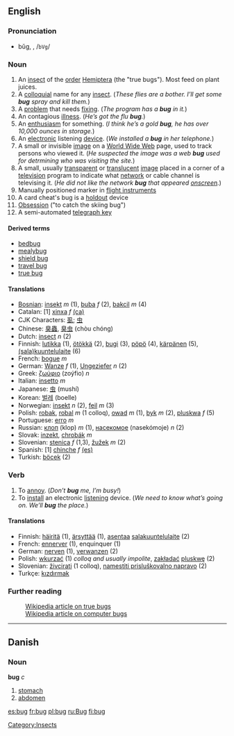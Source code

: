 {{See|Bug}}
{{cleanup}}
==English==
{{wikipedia}}
===Pronunciation===
*bŭg, {{IPAchar|/bʌɡ/}}, /<tt>bVg</tt>/
*:{{IPAchar|[[Rhymes:English:-ʌɡ|Rhymes: -ʌɡ]]}}

===Noun===
#An [[insect]] of the [[order]] [[Hemiptera]] (the "true bugs"). Most feed on plant juices.
#A [[colloquial]] name for any [[insect]]. (''These flies are a bother. I’ll get some '''bug''' spray and kill them.'')
#A [[problem]] that needs [[fixing]]. (''The program has a '''bug''' in it.'')
#An contagious [[illness]]. (''He’s got the flu '''bug'''.'')
#An [[enthusiasm]] for something. (''I think he’s a gold '''bug''', he has over 10,000 ounces in storage.'')
#An [[electronic]] listening [[device]]. (''We installed a '''bug''' in her telephone.'')
#A small or invisible [[image]] on a [[World Wide Web]] page, used to track persons who viewed it.  (''He suspected the image was a web '''bug''' used for detrmining who was visiting the site.'')
#A small, usually [[transparent]] or [[translucent]] [[image]] placed in a corner of a [[television]] program to indicate what [[network]] or cable channel is televising it. (''He did not like the network '''bug''' that appeared [[onscreen]].'')
# Manually positioned marker in [[flight instruments]]
# A card cheat's bug is a [[holdout]] device
# [[Obsession]] ("to catch the skiing bug")
# A semi-automated [[telegraph key]]


====Derived terms====
* [[bedbug]]
* [[mealybug]]
* [[shield bug]]
* [[travel bug]]
* [[true bug]]

====Translations====
*[[Bosnian]]: [[insekt]] ''m'' (1), [[buba]] ''f'' (2), [[bakcil]] ''m'' (4)
*Catalan: [1] [[xinxa]] ''f'' [[:ca:xinxa|(ca)]]
*CJK Characters: [[虱]]; [[虫]]
*Chinese: [[臭蟲]], [[臭虫]] (chòu chóng)
*Dutch: [[insect]] ''n'' (2)
*Finnish: [[lutikka]] (1), [[ötökkä]] (2), [[bugi]] (3), [[pöpö]] (4), [[kärpänen]] (5), [[salakuuntelulaite|(sala)kuuntelulaite]] (6)
*French: [[bogue]] ''m''
*German: [[Wanze]] ''f'' (1), [[Ungeziefer]] ''n'' (2) 
*Greek: [[ζωύφιο]] (zoýfio) ''n''
*Italian: [[insetto]] ''m''
*Japanese: [[虫]] (mushí)
*Korean: [[벌레]] (boelle)
*Norwegian: [[insekt]] ''n'' (2), [[feil]] ''m'' (3)
*Polish: [[robak]], [[robal]] ''m'' (1 colloq), [[owad]] ''m'' (1), [[byk]] ''m'' (2), [[pluskwa]] ''f'' (5)
*Portuguese: [[erro]] ''m''
*Russian: [[клоп]] (klop) ''m'' (1), [[насекомое]] (nasekómoje) ''n'' (2)
*Slovak: [[inzekt]], [[chrobák]] ''m''
*Slovenian: [[stenica]] ''f'' (1,3), [[žužek]] ''m'' (2)
*Spanish: [1] [[chinche]] ''f'' [[:es:chinche|(es)]] 
*Turkish: [[böcek]] (2)

===Verb===
#To [[annoy]]. (''Don’t '''bug''' me, I’m busy!'')
#To [[install]] an electronic [[listening]] device. (''We need to know what’s going on. We’ll '''bug''' the place.'')

====Translations====
*Finnish: [[häiritä]] (1), [[ärsyttää]] (1), [[asentaa]] [[salakuuntelulaite]] (2)
*French: [[ennerver]] (1), enquinquer (1)
*German: [[nerven]] (1), [[verwanzen]] (2)
*Polish: [[wkurzać]] (1) ''colloq and usually impolite'', [[zakładać]] [[pluskwę]] (2)
*Slovenian: [[živcirati]] (1 colloq), [[namestiti prisluškovalno napravo]] (2)
*Turkçe: [[kızdırmak]]

===Further reading===
:[[w:Hemiptera|Wikipedia article on true bugs]]
:[[w:computer bug|Wikipedia article on computer bugs]]


----
==Danish==
===Noun===
'''bug''' ''c''

# [[stomach]]
# [[abdomen]]

[[Category:Insects]]

[[es:bug]]
[[fr:bug]]
[[pl:bug]]
[[ru:Bug]]
[[fi:bug]]